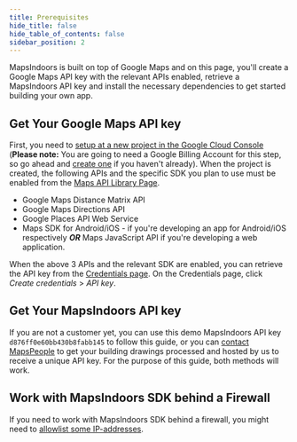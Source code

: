 ```yaml
---
title: Prerequisites
hide_title: false
hide_table_of_contents: false
sidebar_position: 2
---
```



MapsIndoors is built on top of Google Maps and on this page, you'll create a Google Maps API key with the relevant APIs enabled, retrieve a MapsIndoors API key and install the necessary dependencies to get started building your own app.

## Get Your Google Maps API key

First, you need to [setup at a new project in the Google Cloud Console](https://developers.google.com/maps/gmp-get-started) (**Please note:** You are going to need a Google Billing Account for this step, so go ahead and [create one](https://cloud.google.com/billing/docs/how-to/manage-billing-account#create_a_new_billing_account) if you haven't already). When the project is created, the following APIs and the specific SDK you plan to use must be enabled from the [Maps API Library Page](https://console.cloud.google.com/apis/library?filter=category:maps).

* Google Maps Distance Matrix API
* Google Maps Directions API
* Google Places API Web Service
* Maps SDK for Android/iOS - if you're developing an app for Android/iOS respectively **_OR_** Maps JavaScript API if you're developing a web application.

When the above 3 APIs and the relevant SDK are enabled, you can retrieve the API key from the [Credentials page](https://console.cloud.google.com/project/_/apiui/credential). On the Credentials page, click _Create credentials_ > _API key_.

## Get Your MapsIndoors API key

If you are not a customer yet, you can use this demo MapsIndoors API key `d876ff0e60bb430b8fabb145` to follow this guide, or you can [contact MapsPeople](https://resources.mapspeople.com/contact-us) to get your building drawings processed and hosted by us to receive a unique API key. For the purpose of this guide, both methods will work.

## Work with MapsIndoors SDK behind a Firewall

If you need to work with MapsIndoors SDK behind a firewall, you might need to [allowlist some IP-addresses](/various/mapsindoors-sdk-firewall/).
